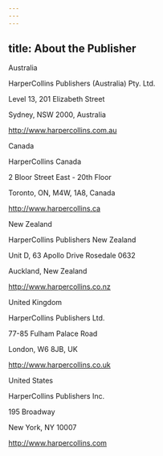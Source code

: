 ```yaml
---
---
---
```

title: About the Publisher
---



Australia

HarperCollins Publishers (Australia) Pty. Ltd.

Level 13, 201 Elizabeth Street

Sydney, NSW 2000, Australia

http://www.harpercollins.com.au

Canada

HarperCollins Canada

2 Bloor Street East - 20th Floor

Toronto, ON, M4W, 1A8, Canada

http://www.harpercollins.ca

New Zealand

HarperCollins Publishers New Zealand

Unit D, 63 Apollo Drive Rosedale 0632

Auckland, New Zealand

http://www.harpercollins.co.nz

United Kingdom

HarperCollins Publishers Ltd.

77-85 Fulham Palace Road

London, W6 8JB, UK

http://www.harpercollins.co.uk

United States

HarperCollins Publishers Inc.

195 Broadway

New York, NY 10007

http://www.harpercollins.com